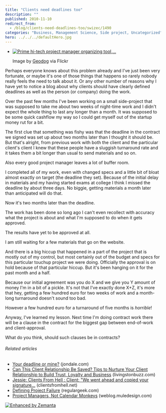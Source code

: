 ```yaml
---
title: "Clients need deadlines too"
description: ""
published: 2010-11-10
redirect_from:
  - /blog/clients-need-deadlines-too/swizec/1490
categories: "Business, Management Science, Side project, Uncategorized"
hero: ../../../defaultHero.jpg
---
```


- [![Prime hi-tech project manager organizing tool,...](https://swizec.com/wp-content/uploads/2010/11/2518202548_eb63607c20_m.jpg "Prime hi-tech project manager organizing tool,...")](http://www.flickr.com/photos/35034356008@N01/2518202548)

  Image by [Geodog](http://www.flickr.com/photos/35034356008@N01/2518202548) via Flickr

Perhaps everyone knows about this problem already and I've just been very fortunate, or maybe it's one of those things that happens so rarely nobody really feels the need to talk about it. Or any other number of reasons why I have yet to notice a blog about why clients should have clearly defined deadlines as well as the person (or company) doing the work.

Over the past few months I've been working on a small side-project that was supposed to take me about two weeks of night-time work and I didn't expect the whole thing to last any longer than a month. It was supposed to be some quick cashflow my way so I could get myself out of the startup money rut for a bit.

The first clue that something was fishy was that the deadline in the contract we signed was set up about two months later than I thought it should be. But that's alright, from previous work with both the client and the particular client's client I knew that these people have a sluggish turnaround rate and it takes them a bit longer than usual to send materials and so on.

Also every good project manager leaves a lot of buffer room.

I completed all of my work, even with changed specs and a little bit of bloat almost exactly on target (the deadline they set). Because of the initial delay in materials and my having started exams at college I think I missed the deadline by about three days. No biggie, getting materials a month later than anticipated will do that.

Now it's two months later than the deadline.

The work has been done so long ago I can't even recollect with accuracy what the project is about and what I'm supposed to do when it gets approved.

The results have yet to be approved at all.

I am still waiting for a few materials that go on the website.

And there is a big hiccup that happened in a part of the project that is mostly out of my control, but most certainly out of the budget and specs for this particular touchup project we were doing. Officially the approval is on hold because of that particular hiccup. But it's been hanging on it for the past month and a half.

Because our initial agreement was you do X and we give you Y amount of money I'm in a bit of a pickle. It's not that I've exactly done X+Z, it's more that hey, getting a few hundred euro for two weeks of work and a month-long turnaround doesn't sound too bad.

However a few hundred euro for a turnaround of five months is _horrible_!

Anyway, I've learned my lesson. Next time I'm doing contract work there will be a clause in the contract for the biggest gap between end-of-work and client-approval.

What do you think, should such clauses be in contracts?

###### Related articles

- [Your deadline or mine?](http://www.jondale.com/blog/2010/10/deadlines.html) (jondale.com)
- [Can This Client Relationship Be Saved? Tips to Nurture Your Client Relationship to Build Trust, Loyalty and Business](http://www.livingstonbuzz.com/2010/11/05/can-this-client-relationship-be-saved-tips-to-nurture-your-client-relationship-to-build-trust-loyalty-and-business/) (livingstonbuzz.com)
- [Jessie: Clients From Hell : Client: "We went ahead and copied your signature...](http://clientsfromhell.net/post/1217295787/client-we-went-ahead-and-copied-your-signature) (clientsfromhell.net)
- [Defining Project Failure](http://regulargeek.com/2010/11/08/defining-project-failure/) (regulargeek.com)
- [Project Managers, Not Calendar Monkeys](http://weblog.muledesign.com/2010/10/project_managers_not_calendar.php) (weblog.muledesign.com)

[![Enhanced by Zemanta](https://img.zemanta.com/zemified_e.png?x-id=9bee046f-ae89-4bb2-b2e8-090668e57773)](http://www.zemanta.com/ "Enhanced by Zemanta")
